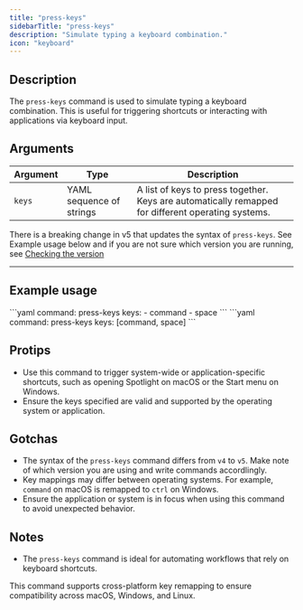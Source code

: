 ```yaml
---
title: "press-keys"
sidebarTitle: "press-keys"
description: "Simulate typing a keyboard combination."
icon: "keyboard"
---
```


## Description
The `press-keys` command is used to simulate typing a keyboard combination. This is useful for triggering shortcuts or interacting with applications via keyboard input.

## Arguments
| Argument | Type                | Description                                                                 |
|----------|---------------------|-----------------------------------------------------------------------------|
| `keys`   | YAML sequence of strings | A list of keys to press together. Keys are automatically remapped for different operating systems. |

<Warning>There is a breaking change in v5 that updates the syntax of `press-keys`. See Example usage below and if you are not sure which version you are running, see [Checking the version](/cli/overview#checking-the-version)</Warning>

---

## Example usage
<AccordionGroup>
<Accordion title="V5 Usage">
```yaml
command: press-keys
keys:
    - command
    - space
```
</Accordion>
<Accordion title="V4 Usage">
```yaml
command: press-keys
keys: [command, space]
```
</Accordion>
</AccordionGroup>

## Protips
- Use this command to trigger system-wide or application-specific shortcuts, such as opening Spotlight on macOS or the Start menu on Windows.
- Ensure the keys specified are valid and supported by the operating system or application.

## Gotchas
- The syntax of the `press-keys` command differs from `v4` to `v5`. Make note of which version you are using and write commands accordlingly.
- Key mappings may differ between operating systems. For example, `command` on macOS is remapped to `ctrl` on Windows.
- Ensure the application or system is in focus when using this command to avoid unexpected behavior.

## Notes
- The `press-keys` command is ideal for automating workflows that rely on keyboard shortcuts.

<Check>This command supports cross-platform key remapping to ensure compatibility across macOS, Windows, and Linux.</Check>
